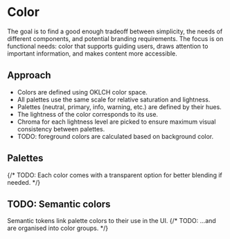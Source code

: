 
<Meta title="Foundations/Color" />


# Color

The goal is to find a good enough tradeoff between simplicity, the needs of different components, and potential branding requirements.
The focus is on functional needs: color that supports guiding users, draws attention to important information, and makes content more accessible.

## Approach

- Colors are defined using OKLCH color space.
- All palettes use the same scale for relative saturation and lightness.
- Palettes (neutral, primary, info, warning, etc.) are defined by their hues.
- The lightness of the color corresponds to its use.
- Chroma for each lightness level are picked to ensure maximum visual consistency between palettes.
- TODO: foreground colors are calculated based on background color.

## Palettes

{/* TODO: Each color comes with a transparent option for better blending if needed. */}

## TODO: Semantic colors

Semantic tokens link palette colors to their use in the UI.
{/* TODO: ...and are organised into color groups. */}


